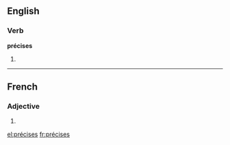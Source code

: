 ==English==

===Verb===
'''précises'''

# {{en-third-person singular of|précis}}

----

==French==

===Adjective===
{{fr-adj-form|sort=precises}}

# {{feminine plural of|précis|lang=fr}}

[[el:précises]]
[[fr:précises]]